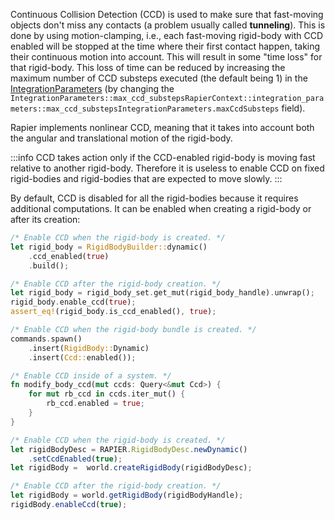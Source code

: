 
Continuous Collision Detection (CCD) is used to make sure that fast-moving objects don't miss any contacts (a problem
usually called **tunneling**). This  is done by using motion-clamping, i.e., each fast-moving rigid-body with CCD enabled
will be stopped at the time where their first contact happen, taking their continuous motion into account. This will result
in some "time loss" for that rigid-body. This loss of time can be reduced by increasing the maximum number of CCD
substeps executed (the default being 1) in the [IntegrationParameters](simulation_structures#integration-parameters)
(by changing the <rapier>`IntegrationParameters::max_ccd_substeps`</rapier><rapier>`RapierContext::integration_parameters::max_ccd_substeps`</rapier><js>`IntegrationParameters.maxCcdSubsteps`</js> field).

Rapier implements nonlinear CCD, meaning that it takes into account both the angular and translational motion of the
rigid-body.

:::info
CCD takes action only if the CCD-enabled rigid-body is moving fast relative to another rigid-body. Therefore
it is useless to enable CCD on fixed rigid-bodies and rigid-bodies that are expected to move slowly.
:::

By default, CCD is disabled for all the rigid-bodies because it requires additional computations. It can be enabled
when creating a rigid-body or after its creation:

<rapier>

```rust
/* Enable CCD when the rigid-body is created. */
let rigid_body = RigidBodyBuilder::dynamic()
    .ccd_enabled(true)
    .build();
```
```rust
/* Enable CCD after the rigid-body creation. */
let rigid_body = rigid_body_set.get_mut(rigid_body_handle).unwrap();
rigid_body.enable_ccd(true);
assert_eq!(rigid_body.is_ccd_enabled(), true);
```

</rapier>
<bevy>

```rust
/* Enable CCD when the rigid-body bundle is created. */
commands.spawn()
    .insert(RigidBody::Dynamic)
    .insert(Ccd::enabled());
```
```rust
/* Enable CCD inside of a system. */
fn modify_body_ccd(mut ccds: Query<&mut Ccd>) {
    for mut rb_ccd in ccds.iter_mut() {
        rb_ccd.enabled = true;
    }
}
```

</bevy>
<js>

```js
/* Enable CCD when the rigid-body is created. */
let rigidBodyDesc = RAPIER.RigidBodyDesc.newDynamic()
    .setCcdEnabled(true);
let rigidBody =  world.createRigidBody(rigidBodyDesc);
```
```js
/* Enable CCD after the rigid-body creation. */
let rigidBody = world.getRigidBody(rigidBodyHandle);
rigidBody.enableCcd(true);
```

</js>
